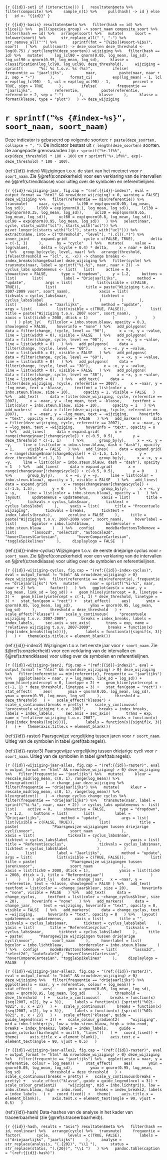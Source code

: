 ```{r {{id}}-set}
if (interactive()) {
  resultaten$meta %>%
    filter(composite) %>%
    sample_n(1) %>%
    pull(hash) -> id
} else {
  id <- "{{id}}"
}
```

```{r {{id}}-basis}
resultaten$meta %>%
  filter(hash == id) %>%
  slice(1) %>%
  pull(species_group) -> soort_naam
composite_soort %>%
  filter(hash == id) %>%
  arrange(soort) %>%
  mutate(
    soort = tolower(soort) %>%
      str_replace_all(" ", "-") %>%
      str_remove_all("'") %>%
      sprintf(fmt = "[%2$s](#soort-%1$s)", soort)
  ) %>%
  pull(soort) -> deze_soorten
deze_threshold <- log(0.75) / sqrt(length(deze_soorten))
wijziging %>%
  filter(hash == id) %>%
  mutate(
    log_lcl90 = qnorm(0.05, log_mean, log_sd),
    log_ucl90 = qnorm(0.95, log_mean, log_sd),
    klasse = classification(log_lcl90, log_ucl90, deze_threshold),
    wijziging = sprintf(
      "%s: %s t.o.v. %s (%s)", 
       ifelse(
        frequentie == "jaarlijks", 
        naar, 
        paste(naar, naar + 2, sep = "-")
      ),
      format_ci(
        exp(log_mean) - 1, lcl = exp(log_lcl90) - 1, ucl = exp(log_ucl90) - 1, 
        percent = TRUE, sign = TRUE
      ),
       ifelse(
        frequentie == "jaarlijks", 
        referentie, 
        paste(referentie, referentie + 2, sep = "-")
      ),
      klasse
    ),
    klasse = format(klasse, type = "plot")
  ) -> deze_wijziging
```

# `r sprintf("%s {#index-%s}", soort_naam, soort_naam)`

Deze indicator is gebaseerd op volgende soorten: `r paste(deze_soorten, collapse = ", ")`.
De indicator bestaat uit `r length(deze_soorten)` soorten.
De aangepaste grenswaarden zijn `r sprintf("%+.1f%%", exp(deze_threshold) * 100 - 100)` en `r sprintf("%+.1f%%", exp(-deze_threshold) * 100 - 100)`.

(ref:{{id}}-index) Wijzigingen t.o.v. de start van het meetnet voor `r soort_naam`. Zie §\@ref(s:onzekerheid) voor een verklaring van de intervallen en §\@ref(s:trendklasse) voor uitleg over de symbolen en referentielijnen.

```{r {{id}}-wijziging-jaar, fig.cap = "(ref:{{id}}-index)", eval = output_format == "html" && nrow(deze_wijziging) > 0, warning = FALSE}
deze_wijziging %>%
  filter(referentie == min(referentie)) %>%
  transmute(
    naar, cycle,
    lcl90 = exp(qnorm(0.05, log_mean, log_sd)),
    lcl60 = exp(qnorm(0.1, log_mean, log_sd)),
    lcl30 = exp(qnorm(0.35, log_mean, log_sd)),
    ucl30 = exp(qnorm(0.65, log_mean, log_sd)),
    ucl60 = exp(qnorm(0.8, log_mean, log_sd)),
    ucl90 = exp(qnorm(0.95, log_mean, log_sd))
  ) %>%
  select(naar, cycle, starts_with("lcl"), starts_with("ucl")) %>%
  pivot_longer(c(starts_with("lcl"), starts_with("ucl"))) %>%
  extract(name, into = c("threshold", "level"), "(.cl)(.*)") %>%
  inner_join(
    expand.grid(
      cycle = c(FALSE, TRUE),
      delta = c(-1, 1)
    ), 
    by = "cycle"
  ) %>%
  mutate(
    value = log(value),
    delta = (cycle + 0.4) * delta,
    x = naar + delta
  ) %>%
  group_by(cycle, level, naar) %>%
  arrange(threshold, ifelse(threshold == "lcl", x, -x)) -> change
breaks <- index_breaks(change$value)
deze_wijziging %>%
  filter(cycle) %>%
  transmute(naar, label = sprintf("%i-%i", naar, naar + 2)) -> cyclus_labs
updatemenus <- list(
  list(
    active = 0,
    showactive = FALSE, 
    type = "dropdown",
    y = 1.2,
    buttons = list(
      list(
        label = "Driejaarlijks",
        method = "update",
        args = list(
          list(visible = c(FALSE, TRUE)),
          list(
            title = paste("Wijziging t.o.v. 2007-2009 voor", soort_naam),
            xaxis = list(
              tickvals = cyclus_labs$naar,
              ticktext = cyclus_labs$label
            )
          )
        )
      ),
      list(
        label = "Jaarlijks",
        method = "update",
        args = list(
          list(visible = c(TRUE, FALSE)),
          list(
            title = paste("Wijziging t.o.v. 2007 voor", soort_naam),
            xaxis = list(tick0 = 2008, dtick = 1)
          )
        )
      )
    )
  )
)
plot_ly(
  fillcolor = inbo.steun.blauw, opacity = 0.3, showlegend = FALSE, 
  hoverinfo = "none"
) %>%
  add_polygons(
    data = filter(change, !cycle, level == "90"), 
    x = ~x, y = ~value, 
    line = list(width = 0), visible = FALSE
  ) %>%
  add_polygons(
    data = filter(change, cycle, level == "90"), 
    x = ~x, y = ~value, 
    line = list(width = 0)
  ) %>%
  add_polygons(
    data = filter(change, !cycle, level == "60"), 
    x = ~x, y = ~value, 
    line = list(width = 0), visible = FALSE
  ) %>%
  add_polygons(
    data = filter(change, cycle, level == "60"), 
    x = ~x, y = ~value, 
    line = list(width = 0)
  ) %>%
  add_polygons(
    data = filter(change, !cycle, level == "30"), 
    x = ~x, y = ~value, 
    line = list(width = 0), visible = FALSE
  ) %>%
  add_polygons(
    data = filter(change, cycle, level == "30"), 
    x = ~x, y = ~value, 
    line = list(width = 0)
  ) %>%
  add_text(
    data = filter(deze_wijziging, !cycle, referentie == 2007),
    x = ~naar, y = ~log_mean, text = ~klasse,
    textfont = list(color = inbo.steun.blauw, size = 20), 
    opacity = 1, visible = FALSE
  ) %>%
  add_text(
    data = filter(deze_wijziging, cycle, referentie == 2007),
    x = ~naar, y = ~log_mean, text = ~klasse,
    textfont = list(color = inbo.steun.blauw, size = 20), 
    opacity = 1
  ) %>%
  add_markers(
    data = filter(deze_wijziging, !cycle, referentie == 2007),
    x = ~naar, y = ~log_mean, text = ~wijziging,
    hoverinfo = "text", opacity = 0, visible = FALSE
  ) %>%
  add_markers(
    data = filter(deze_wijziging, cycle, referentie == 2007),
    x = ~naar, y = ~log_mean, text = ~wijziging,
    hoverinfo = "text", opacity = 0
  ) %>%
  add_lines(
    data = expand.grid(
      x = range(change$naar[!change$cycle]) + c(-0.5, 0.5), 
      y = deze_threshold * c(-1, 1)
    ) %>%
      group_by(y),
    x = ~x, y = ~y,
    line = list(color = inbo.steun.blauw, dash = "dash"), opacity = 1, 
    visible = FALSE
  ) %>%
  add_lines(
    data = expand.grid(
      x = range(change$naar[change$cycle]) + c(-1.5, 1.5), 
      y = deze_threshold * c(-1, 1)
    ) %>%
      group_by(y),
    x = ~x, y = ~y,
    line = list(color = inbo.steun.blauw, dash = "dash"), opacity = 1
  ) %>%
  add_lines(
    data = expand.grid(
      x = range(change$naar[!change$cycle]) + c(-0.5, 0.5), 
      y = 0
    ) %>%
      group_by(y),
    x = ~x, y = ~y,
    line = list(color = inbo.steun.blauw), opacity = 1, visible = FALSE
  ) %>%
  add_lines(
    data = expand.grid(
      x = range(change$naar[change$cycle]) + c(-1.5, 1.5), 
      y = 0
    ) %>%
      group_by(y),
    x = ~x, y = ~y,
    line = list(color = inbo.steun.blauw), opacity = 1
  ) %>%
  layout(
    updatemenus = updatemenus,
    xaxis = list(
      title = "",
      tickvals = cyclus_labs$naar,
      ticktext = cyclus_labs$label
    ),
    yaxis = list(
      title = "Procentuele wijziging",
      tickvals = breaks,
      ticktext = index_labels(breaks),
      zeroline = FALSE
    ),
    title = paste("Wijziging t.o.v. 2007-2009 voor", soort_naam),
    hoverlabel = list(
      bgcolor = inbo.lichtblauw,
      bordercolor = inbo.steun.blauw
    )
  ) %>%
  config(
    modeBarButtonsToRemove = list(
      "lasso2d", "select2d", "autoScale2d", "hoverClosestCartesian", 
      "hoverCompareCartesian", "toggleSpikelines"
    ),
    displaylogo = FALSE
  )
```

(ref:{{id}}-index-cyclus) Wijzigingen t.o.v. de eerste driejarige cyclus voor `r soort_naam`. Zie §\@ref(s:onzekerheid) voor een verklaring van de intervallen en §\@ref(s:trendklasse) voor uitleg over de symbolen en referentielijnen.

```{r {{id}}-wijziging-cyclus, fig.cap = "(ref:{{id}}-index-cyclus)", eval = output_format != "html" && nrow(deze_wijziging) > 0}
deze_wijziging %>%
  filter(referentie == min(referentie), frequentie == "driejaarlijks") %>%
  mutate(
    naar = sprintf("%i-%i", naar, naar + 2) %>%
      factor()
  ) %>%
  ggplot(aes(x = naar, y = log_mean, link_sd = log_sd)) +
  geom_hline(yintercept = 0, linetype = 2) +
  geom_hline(yintercept = c(-1, 1) * deze_threshold, linetype = 3) +
  stat_fan(geom = "rect") +
  stat_effect(
    aes(
      ymin = qnorm(0.05, log_mean, log_sd), 
      ymax = qnorm(0.95, log_mean, log_sd)
    ), 
    threshold = deze_threshold
  ) +
  scale_effect("klasse") +
  scale_y_continuous(
    "procentuele wijziging t.o.v. 2007-2009", 
    breaks = index_breaks, labels = index_labels,
    sec.axis = sec_axis(
      trans = exp, name = "relatieve wijziging t.o.v. 2007-2009",
      breaks = function(x){exp(index_breaks(log(x)))}, 
      labels = function(x){signif(x, 3)}
    )
  ) +
  theme(axis.title.x = element_blank())
```

(ref:{{id}}-index2) Wijzigingen t.o.v. het eerste jaar voor `r soort_naam`. Zie §\@ref(s:onzekerheid) voor een verklaring van de intervallen en §\@ref(s:trendklasse) voor uitleg over de symbolen en referentielijnen.

```{r {{id}}-wijziging-jaar2, fig.cap = "(ref:{{id}}-index2)", eval = output_format != "html" && nrow(deze_wijziging) > 0}
deze_wijziging %>%
  filter(referentie == min(referentie), frequentie == "jaarlijks") %>%
  ggplot(aes(x = naar, y = log_mean, link_sd = log_sd)) +
  geom_hline(yintercept = 0, linetype = 2) +
  geom_hline(yintercept = c(-1, 1) * deze_threshold, linetype = 3) +
  stat_fan(geom = "rect") +
  stat_effect(
    aes(
      ymin = qnorm(0.05, log_mean, log_sd), 
      ymax = qnorm(0.95, log_mean, log_sd)
    ), 
    threshold = deze_threshold
  ) +
  scale_effect("klasse") +
  scale_x_continuous(breaks = pretty) +
  scale_y_continuous(
    "procentuele wijziging t.o.v. 2007", 
    breaks = index_breaks, labels = index_labels,
    sec.axis = sec_axis(
      trans = exp, name = "relatieve wijziging t.o.v. 2007",
      breaks = function(x){exp(index_breaks(log(x)))}, 
      labels = function(x){signif(x, 3)}
    )
  ) +
  theme(axis.title.x = element_blank())
```

(ref:{{id}}-raster) Paarsgewijze vergelijking tussen jaren voor `r soort_naam`. Uitleg van de symbolen in tabel \@ref(tab:regels).

(ref:{{id}}-raster3) Paarsgewijze vergelijking tussen driejarige cycli voor `r soort_naam`. Uitleg van de symbolen in tabel \@ref(tab:regels).

```{r {{id}}-wijziging-jaar-alles, fig.cap = "(ref:{{id}}-raster)", eval = output_format == "html" && nrow(deze_wijziging) > 0}
deze_wijziging %>%
  filter(frequentie == "jaarlijks") %>%
  mutate(
    kleur = rescale_mid(log_mean, c(0, 1), range(log_mean)) %>%
      kleurgradient()
  ) -> change_jaar
deze_wijziging %>%
  filter(frequentie == "driejaarlijks") %>%
  mutate(
    kleur = rescale_mid(log_mean, c(0, 1), range(log_mean)) %>%
      kleurgradient()
  ) -> change_cyclus
change_cyclus %>%
  filter(frequentie == "driejaarlijks") %>%
  transmute(naar, label = sprintf("%i-%i", naar, naar + 2)) -> cyclus_labs
updatemenus <- list(
  list(
    active = 0,
    showactive = FALSE, 
    type = "dropdown",
    y = 1.2,
    buttons = list(
      list(
        label = "Driejaarlijks",
        method = "update",
        args = list(
          list(visible = c(FALSE, TRUE)),
          list(
            title = paste(
              "Paarsgewijze wijzigingen tussen driejarige cycli\nvoor", 
              soort_naam
            ),
            xaxis = list(
              tickvals = cyclus_labs$naar,
              ticktext = cyclus_labs$label
            ),
            yaxis = list(
              title = "Referentiecyclus",
              tickvals = cyclus_labs$naar,
              ticktext = cyclus_labs$label
            )
          )
        )
      ),
      list(
        label = "Jaarlijks",
        method = "update",
        args = list(
          list(visible = c(TRUE, FALSE)),
          list(
            title = paste(
              "Paarsgewijze wijzigingen tussen jaren\nvoor", 
              soort_naam
            ),
            xaxis = list(tick0 = 2008, dtick = 1),
            yaxis = list(tick0 = 2008, dtick = 1, title = "Referentiejaar")
          )
        )
      )
    )
  )
)
plot_ly(
  data = change_jaar,
  x = ~naar, y = ~referentie, text = ~klasse, showlegend = FALSE
) %>%
  add_text(
    textfont = list(color = ~change_jaar$kleur, size = 20), 
    hoverinfo = "none", visible = FALSE
  ) %>%
  add_text(
    data = change_cyclus,
    textfont = list(color = ~change_cyclus$kleur, size = 20), 
    hoverinfo = "none"
  ) %>%
  add_markers(
    data = change_jaar,
    text = ~wijziging, hoverinfo = "text", opacity = 0, visible = FALSE
  ) %>%
  add_markers(
    data = change_cyclus, text = ~wijziging, 
    hoverinfo = "text", opacity = 0
  ) %>%
  layout(
    updatemenus = updatemenus,
    xaxis = list(
      title = "",
      tickvals = cyclus_labs$naar,
      ticktext = cyclus_labs$label
    ),
    yaxis = list(
      title = "Referentiecyclus",
      tickvals = cyclus_labs$naar,
      ticktext = cyclus_labs$label
    ),
    title = paste(
      "Paarsgewijze wijzigingen tussen driejarige cycli\nvoor", 
      soort_naam
    ),
    hoverlabel = list(
      bgcolor = inbo.lichtblauw,
      bordercolor = inbo.steun.blauw
    )
  ) %>%
  config(
    modeBarButtonsToRemove = list(
      "lasso2d", "select2d", "autoScale2d", "hoverClosestCartesian", 
      "hoverCompareCartesian", "toggleSpikelines"
    ),
    displaylogo = FALSE
  )
```

```{r {{id}}-wijziging-jaar-alles3, fig.cap = "(ref:{{id}}-raster3)", eval = output_format != "html" && nrow(deze_wijziging) > 0}
deze_wijziging %>%
  filter(frequentie == "driejaarlijks") %>%
  ggplot(aes(x = naar, y = referentie, colour = log_mean)) +
  stat_effect(
    aes(
      ymin = qnorm(0.05, log_mean, log_sd), 
      ymax = qnorm(0.95, log_mean, log_sd)
    ), 
    threshold = deze_threshold
  ) +
  scale_x_continuous(
    breaks = function(x) {seq(2007, x[2], by = 3)},
    labels = function(x) {sprintf("%02i-%02i", x, x + 2)}
  ) +
  scale_y_continuous(
    breaks = function(x) {seq(2007, x[2], by = 3)},
    labels = function(x) {sprintf("%02i-%02i", x, x + 2)}
  ) +
  scale_effect("klasse", guide = guide_legend(ncol = 3)) +
  scale_colour_gradient2(
    "wijziging", mid = inbo.lichtgrijs, low = inbo.steun.blauw, high = inbo.rood,
    breaks = index_breaks2, labels = index_labels,
    guide = guide_colorbar(barheight = unit(5, "lines"))
  ) +
  coord_fixed() +
  theme(
    axis.title.x = element_blank(),
    axis.text.x = element_text(angle = 90, vjust = 0.5)
  )
```

```{r {{id}}-wijziging-jaar-alles2, fig.cap = "(ref:{{id}}-raster)", eval = output_format != "html" && nrow(deze_wijziging) > 0}
deze_wijziging %>%
  filter(frequentie == "jaarlijks") %>%
  ggplot(aes(x = naar, y = referentie, colour = log_mean)) +
  stat_effect(
    aes(
      ymin = qnorm(0.05, log_mean, log_sd), 
      ymax = qnorm(0.95, log_mean, log_sd)
    ), 
    threshold = deze_threshold
  ) +
  scale_x_continuous(breaks = pretty) +
  scale_y_continuous(breaks = pretty) +
  scale_effect("klasse", guide = guide_legend(ncol = 3)) +
  scale_colour_gradient2(
    "wijziging", mid = inbo.lichtgrijs, low = inbo.steun.blauw, high = inbo.rood,
    breaks = index_breaks2, labels = index_labels
  ) +
  coord_fixed() +
  theme(
    axis.title.x = element_blank(),
    axis.text.x = element_text(angle = 90, vjust = 0.5)
  )
```

(ref:{{id}}-hash) Data-hashes van de analyse in het kader van traceerbaarheid (zie §\@ref(s:traceerbaarheid)).

```{r {{id}}-hash, results = "asis"}
resultaten$meta %>%
  filter(hash == id, nonlinear) %>%
  arrange(cycle) %>%
  transmute(
    frequentie = factor(
      cycle, 
      levels = c(TRUE, FALSE), 
      labels = c("driejaarlijks", "jaarlijks")
    ),
    analyse = str_replace(analysis, "(.{20})", "\\1 "), 
    status = str_replace(status, "(.{20})", "\\1 ")
  ) %>%
  pandoc.table(caption = "(ref:{{id}}-hash)")
```
